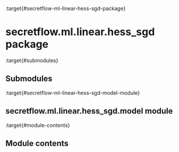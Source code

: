 :target{#secretflow-ml-linear-hess-sgd-package}

# secretflow\.ml.linear.hess\_sgd package

:target{#submodules}

## Submodules

:target{#secretflow-ml-linear-hess-sgd-model-module}

## secretflow\.ml.linear.hess\_sgd.model module

:target{#module-contents}

## Module contents

